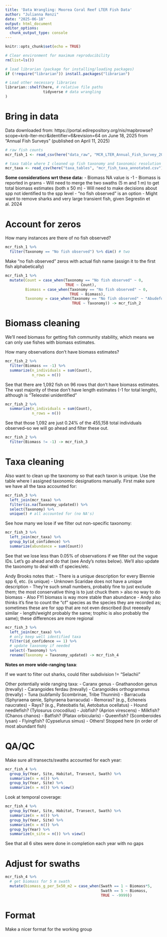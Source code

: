 ```yaml
---
title: 'Data Wrangling: Moorea Coral Reef LTER Fish Data'
author: "Julianna Renzi"
date: "2025-06-18"
output: html_document
editor_options: 
  chunk_output_type: console
---
```


```r
knitr::opts_chunk$set(echo = TRUE)
```

```r
# Clear environment for maximum reproducibility
rm(list=ls())

# load librarian (package for installing/loading packages)
if (!require("librarian")) install.packages("librarian")

# Load other necessary libraries
librarian::shelf(here, # relative file paths
                 tidyverse # data wrangling
)
```

# Bring in data

Data downloaded from: https://portal.edirepository.org/nis/mapbrowse?scope=knb-lter-mcr&identifier=6&revision=64 on June 18, 2025 from "Annual Fish Surveys" (published on April 11, 2025)

```r
# raw fish counts
mcr_fish_1 <- read_csv(here("data_raw", "MCR_LTER_Annual_Fish_Survey_20250324.csv")) 

# taxa table where I cleaned up fish taxonomy and taxonomic resolution
mcr_taxa <- read_csv(here("taxa_tables", "mcr_fish_taxa_annotated.csv"))
```

**Some considerations wrt these data:**
- Biomass NA value is -1
- Biomass is reported in grams
- Will need to merge the two swaths (5 m and 1 m) to get total biomass estimates (both x 50 m)
- Will need to make decisions about spp not identified to the spp level
- "no fish observed" is an option
- Might want to remove sharks and very large transient fish, given Segrestin et al. 2024

# Account for zeros

How many instances are there of no fish observed?

```r
mcr_fish_1 %>% 
  filter(Taxonomy == "No fish observed") %>% dim() # two
```

Make "no fish observed" zeros with actual fish name (assign it to the first fish alphabetically)

```r
mcr_fish_1 %>% 
  mutate(Count = case_when(Taxonomy == "No fish observed" ~ 0,
                           TRUE ~ Count),
         Biomass = case_when(Taxonomy == "No fish observed" ~ 0,
                             TRUE ~ Biomass),
         Taxonomy = case_when(Taxonomy == "No fish observed" ~ "Abudefduf septemfasciatus",
                              TRUE ~ Taxonomy)) -> mcr_fish_2
```

# Biomass cleaning

We'll need biomass for getting fish community stability, which means we can only use fishes with biomass estimates.

How many observations don't have biomass estimates?

```r
mcr_fish_2 %>% 
  filter(Biomass == -1) %>% 
  summarize(n_individuals = sum(Count),
            n_rows = n()) 
```

See that there are 1,092 fish on 96 rows that don't have biomass estimates. The vast majority of these don't have length estimates (-1 for total length), although is "Teleostei unidentified" 

```r
mcr_fish_2 %>% 
  summarize(n_individuals = sum(Count),
            n_rows = n()) 
```

See that those 1,092 are just 0.24% of the 455,158 total individuals observed--so we will go ahead and filter these out.

```r
mcr_fish_2 %>% 
  filter(Biomass != -1) -> mcr_fish_3
```

# Taxa cleaning

Also want to clean up the taxonomy so that each taxon is unique. Use the table where I assigned taxonomic designations manually. First make sure we have all the taxa accounted for:

```r
mcr_fish_3 %>%
  left_join(mcr_taxa) %>% 
  filter(is.na(Taxonomy_updated)) %>% 
  select(Taxonomy) %>% 
  unique() # all accounted for (no NA's)
```

See how many we lose if we filter out non-specific taxonomy:

```r
mcr_fish_3 %>%
  left_join(mcr_taxa) %>% 
  group_by(id_confidence) %>% 
  summarize(abundance = sum(Count)) 
```

See that we lose less than 0.05% of observations if we filter out the vague IDs. Let's go ahead and do that (see Andy's notes below). We'll also update the taxonomy to deal with cf species/etc.

Andy Brooks notes that: 
- There is a unique description for every Blennie spp 6, etc. (is unique)
- Unknown Scaridae does not have a unique description
- They're such small numbers, probably fine to just exclude them; the most conservative thing is to just chuck them > also no way to do biomass
- Also FYI biomass is way more stable than abundance
- Andy also thinks it's fine to count the "cf" species as the species they are recorded as; sometimes these are for spp that are not even described (but reeeeally similar - 
length/weight probably the same; trophic is also probably the same); these differences are more regional 

```r
mcr_fish_3 %>%
  left_join(mcr_taxa) %>% 
  # only keep well identified taxa
  filter(id_confidence == 1) %>% 
  # update taxonomy if needed
  select(-Taxonomy) %>% 
  rename(Taxonomy = Taxonomy_updated) -> mcr_fish_4
```

**Notes on more wide-ranging taxa**:

If we want to filter out sharks, could filter subdivision != "Selachii"

Other potentially wide ranging taxa:
- Caranx genus
- Gnathanodon genus (trevally)
- Carangoides ferdau (trevally)
- Carangoides orthogrammus (trevally)
- Tuna (subfamily Scombrinae, Tribe Thunnini)
- Barracuda (Sphyraena qenie, Sphyraena barracuda)
- Remoras? (e.g., Echeneis naucrates)
- Rays? (e.g., Pateobatis fai, Aetobatus ocellatus)
- Hound needlefish? (Tylosurus crocodilus)
- Jobfish? (Aprion virescens)
- Milkfish? (Chanos chanos)
- Batfish? (Platax orbicularis)
- Queenfish? (Scomberoides lysan)
- Flyingfish? (Cypselurus simus)
- Others! Stopped here (in order of most abundant fish)

# QA/QC

Make sure all transects/swaths accounted for each year:

```r
mcr_fish_4 %>% 
  group_by(Year, Site, Habitat, Transect, Swath) %>% 
  summarize(n = n()) %>% 
  group_by(Year, Site) %>% 
  summarize(n = n()) %>% view()
```

Look at temporal coverage:

```r
mcr_fish_4 %>% 
  group_by(Year, Site, Habitat, Transect, Swath) %>% 
  summarize(n = n()) %>% 
  group_by(Year, Site) %>% 
  summarize(n = n()) %>% 
  group_by(Year) %>% 
  summarize(n_site = n()) %>% view()
```

See that all 6 sites were done in completion each year with no gaps

# Adjust for swaths

```r
mcr_fish_4 %>% 
  # get biomass for 5 m swath
  mutate(biomass_g_per_5x50_m2 = case_when(Swath == 1 ~ Biomass*5, 
                                           Swath == 5 ~ Biomass,
                                           TRUE ~ -9999))
```


# Format

Make a nicer format for the working group
